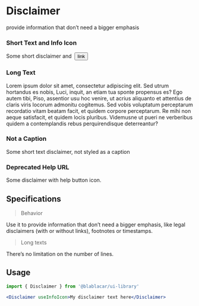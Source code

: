 

<Meta title="Text|Disclaimer" />

# Disclaimer

provide information that don’t need a bigger emphasis

### Short Text and Info Icon

<Preview>
  <Story name="InfoIcon">
    <Disclaimer useInfoIcon>
      <span>
        Some short disclaimer and&nbsp;
        <Button status={ButtonStatus.UNSTYLED} href="#">
          link
        </Button>
      </span>
    </Disclaimer>
  </Story>
</Preview>

### Long Text

<Preview>
  <Story name="LongText">
    <Disclaimer useInfoIcon={false}>
      Lorem ipsum dolor sit amet, consectetur adipiscing elit. Sed utrum hortandus es nobis, Luci,
      inquit, an etiam tua sponte propensus es? Ego autem tibi, Piso, assentior usu hoc venire, ut
      acrius aliquanto et attentius de claris viris locorum admonitu cogitemus. Sed vobis voluptatum
      perceptarum recordatio vitam beatam facit, et quidem corpore perceptarum. Re mihi non aeque
      satisfacit, et quidem locis pluribus. Videmusne ut pueri ne verberibus quidem a contemplandis
      rebus perquirendisque deterreantur?
    </Disclaimer>
  </Story>
</Preview>

### Not a Caption

<Preview>
  <Story name="NoCaption">
    <Disclaimer isCaption={false} useInfoIcon>
      Some short text disclaimer, not styled as a caption
    </Disclaimer>
  </Story>
</Preview>

### Deprecated Help URL

<Preview>
  <Story name="Deprecated">
    <Disclaimer useInfoIcon={false} deprecatedHelpUrl="http://google.fr">
      Some disclaimer with help button icon.
    </Disclaimer>
  </Story>
</Preview>

## Specifications

> Behavior

Use it to provide information that don’t need a bigger emphasis, like legal disclaimers (with or
without links), footnotes or timestamps.

> Long texts

There’s no limitation on the number of lines.

## Usage

```jsx
import { Disclaimer } from '@blablacar/ui-library'

<Disclaimer useInfoIcon>My disclaimer text here</Disclaimer>
```

<Props of={Disclaimer} />
